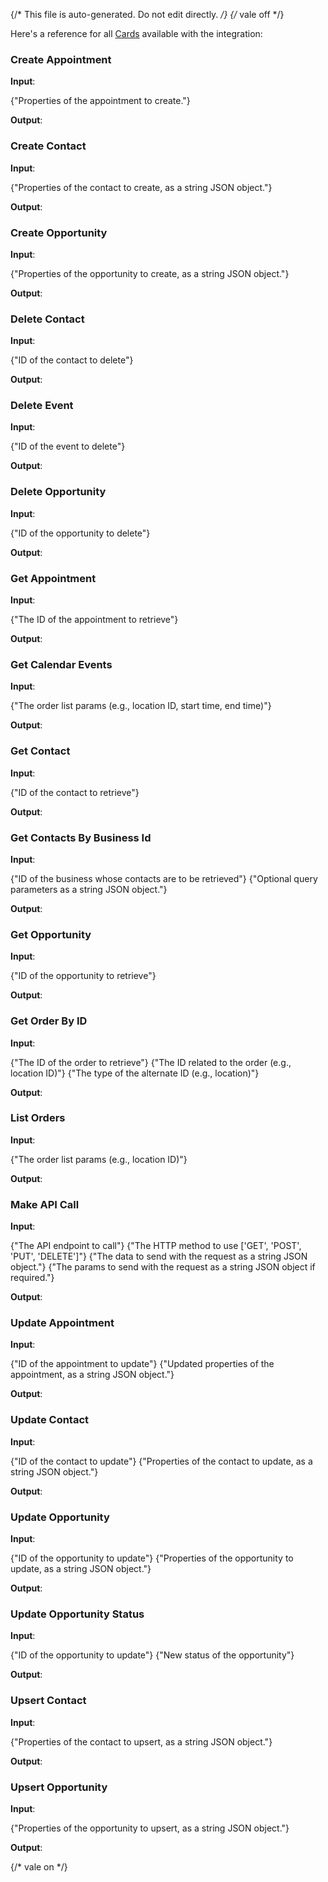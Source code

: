 {/* This file is auto-generated. Do not edit directly. */}
{/* vale off */}

Here's a reference for all [Cards](/learn/reference/cards/) available with the integration:

### Create Appointment

**Input**:

<Expandable title="input fields">
  <ResponseField
    name="properties"
    type="string"
    required
  >
    <span>{"Properties of the appointment to create."}</span>
  </ResponseField>
</Expandable>

**Output**:

<Expandable title="output">
  <ResponseField
    name="success"
    type="boolean"
    required
  >
    
  </ResponseField>
  <ResponseField
    name="message"
    type="string"
    required
  >
    
  </ResponseField>
  <ResponseField
    name="data"
    type="string"
  >
    
  </ResponseField>
</Expandable>

### Create Contact

**Input**:

<Expandable title="input fields">
  <ResponseField
    name="properties"
    type="string"
    required
  >
    <span>{"Properties of the contact to create, as a string JSON object."}</span>
  </ResponseField>
</Expandable>

**Output**:

<Expandable title="output">
  <ResponseField
    name="success"
    type="boolean"
    required
  >
    
  </ResponseField>
  <ResponseField
    name="message"
    type="string"
    required
  >
    
  </ResponseField>
  <ResponseField
    name="data"
    type="string"
  >
    
  </ResponseField>
</Expandable>

### Create Opportunity

**Input**:

<Expandable title="input fields">
  <ResponseField
    name="properties"
    type="string"
    required
  >
    <span>{"Properties of the opportunity to create, as a string JSON object."}</span>
  </ResponseField>
</Expandable>

**Output**:

<Expandable title="output">
  <ResponseField
    name="success"
    type="boolean"
    required
  >
    
  </ResponseField>
  <ResponseField
    name="message"
    type="string"
    required
  >
    
  </ResponseField>
  <ResponseField
    name="data"
    type="string"
  >
    
  </ResponseField>
</Expandable>

### Delete Contact

**Input**:

<Expandable title="input fields">
  <ResponseField
    name="contactId"
    type="string"
    required
  >
    <span>{"ID of the contact to delete"}</span>
  </ResponseField>
</Expandable>

**Output**:

<Expandable title="output">
  <ResponseField
    name="success"
    type="boolean"
    required
  >
    
  </ResponseField>
  <ResponseField
    name="message"
    type="string"
    required
  >
    
  </ResponseField>
</Expandable>

### Delete Event

**Input**:

<Expandable title="input fields">
  <ResponseField
    name="eventId"
    type="string"
    required
  >
    <span>{"ID of the event to delete"}</span>
  </ResponseField>
</Expandable>

**Output**:

<Expandable title="output">
  <ResponseField
    name="success"
    type="boolean"
    required
  >
    
  </ResponseField>
  <ResponseField
    name="message"
    type="string"
    required
  >
    
  </ResponseField>
</Expandable>

### Delete Opportunity

**Input**:

<Expandable title="input fields">
  <ResponseField
    name="opportunityId"
    type="string"
    required
  >
    <span>{"ID of the opportunity to delete"}</span>
  </ResponseField>
</Expandable>

**Output**:

<Expandable title="output">
  <ResponseField
    name="success"
    type="boolean"
    required
  >
    
  </ResponseField>
  <ResponseField
    name="message"
    type="string"
    required
  >
    
  </ResponseField>
</Expandable>

### Get Appointment

**Input**:

<Expandable title="input fields">
  <ResponseField
    name="appointmentId"
    type="string"
    required
  >
    <span>{"The ID of the appointment to retrieve"}</span>
  </ResponseField>
</Expandable>

**Output**:

<Expandable title="output">
  <ResponseField
    name="success"
    type="boolean"
    required
  >
    
  </ResponseField>
  <ResponseField
    name="message"
    type="string"
    required
  >
    
  </ResponseField>
  <ResponseField
    name="data"
    type="string"
  >
    
  </ResponseField>
</Expandable>

### Get Calendar Events

**Input**:

<Expandable title="input fields">
  <ResponseField
    name="properties"
    type="string"
    required
  >
    <span>{"The order list params (e.g., location ID, start time, end time)"}</span>
  </ResponseField>
</Expandable>

**Output**:

<Expandable title="output">
  <ResponseField
    name="success"
    type="boolean"
    required
  >
    
  </ResponseField>
  <ResponseField
    name="message"
    type="string"
    required
  >
    
  </ResponseField>
  <ResponseField
    name="data"
    type="string"
  >
    
  </ResponseField>
</Expandable>

### Get Contact

**Input**:

<Expandable title="input fields">
  <ResponseField
    name="contactId"
    type="string"
    required
  >
    <span>{"ID of the contact to retrieve"}</span>
  </ResponseField>
</Expandable>

**Output**:

<Expandable title="output">
  <ResponseField
    name="success"
    type="boolean"
    required
  >
    
  </ResponseField>
  <ResponseField
    name="message"
    type="string"
    required
  >
    
  </ResponseField>
  <ResponseField
    name="data"
    type="string"
  >
    
  </ResponseField>
</Expandable>

### Get Contacts By Business Id

**Input**:

<Expandable title="input fields">
  <ResponseField
    name="businessId"
    type="string"
    required
  >
    <span>{"ID of the business whose contacts are to be retrieved"}</span>
  </ResponseField>
  <ResponseField
    name="params"
    type="string"
  >
    <span>{"Optional query parameters as a string JSON object."}</span>
  </ResponseField>
</Expandable>

**Output**:

<Expandable title="output">
  <ResponseField
    name="success"
    type="boolean"
    required
  >
    
  </ResponseField>
  <ResponseField
    name="message"
    type="string"
    required
  >
    
  </ResponseField>
  <ResponseField
    name="data"
    type="string"
  >
    
  </ResponseField>
</Expandable>

### Get Opportunity

**Input**:

<Expandable title="input fields">
  <ResponseField
    name="opportunityId"
    type="string"
    required
  >
    <span>{"ID of the opportunity to retrieve"}</span>
  </ResponseField>
</Expandable>

**Output**:

<Expandable title="output">
  <ResponseField
    name="success"
    type="boolean"
    required
  >
    
  </ResponseField>
  <ResponseField
    name="message"
    type="string"
    required
  >
    
  </ResponseField>
  <ResponseField
    name="data"
    type="string"
  >
    
  </ResponseField>
</Expandable>

### Get Order By ID

**Input**:

<Expandable title="input fields">
  <ResponseField
    name="orderId"
    type="string"
    required
  >
    <span>{"The ID of the order to retrieve"}</span>
  </ResponseField>
  <ResponseField
    name="altId"
    type="string"
    required
  >
    <span>{"The ID related to the order (e.g., location ID)"}</span>
  </ResponseField>
  <ResponseField
    name="altType"
    type="string"
    required
  >
    <span>{"The type of the alternate ID (e.g., location)"}</span>
  </ResponseField>
</Expandable>

**Output**:

<Expandable title="output">
  <ResponseField
    name="success"
    type="boolean"
    required
  >
    
  </ResponseField>
  <ResponseField
    name="message"
    type="string"
    required
  >
    
  </ResponseField>
  <ResponseField
    name="data"
    type="string"
  >
    
  </ResponseField>
</Expandable>

### List Orders

**Input**:

<Expandable title="input fields">
  <ResponseField
    name="properties"
    type="string"
    required
  >
    <span>{"The order list params (e.g., location ID)"}</span>
  </ResponseField>
</Expandable>

**Output**:

<Expandable title="output">
  <ResponseField
    name="success"
    type="boolean"
    required
  >
    
  </ResponseField>
  <ResponseField
    name="message"
    type="string"
    required
  >
    
  </ResponseField>
  <ResponseField
    name="data"
    type="string"
  >
    
  </ResponseField>
</Expandable>

### Make API Call

**Input**:

<Expandable title="input fields">
  <ResponseField
    name="endpoint"
    type="string"
    required
  >
    <span>{"The API endpoint to call"}</span>
  </ResponseField>
  <ResponseField
    name="method"
    type="string"
    required
  >
    <span>{"The HTTP method to use ['GET', 'POST', 'PUT', 'DELETE']"}</span>
  </ResponseField>
  <ResponseField
    name="data"
    type="string"
  >
    <span>{"The data to send with the request as a string JSON object."}</span>
  </ResponseField>
  <ResponseField
    name="params"
    type="string"
  >
    <span>{"The params to send with the request as a string JSON object if required."}</span>
  </ResponseField>
</Expandable>

**Output**:

<Expandable title="output">
  <ResponseField
    name="success"
    type="boolean"
    required
  >
    
  </ResponseField>
  <ResponseField
    name="message"
    type="string"
    required
  >
    
  </ResponseField>
  <ResponseField
    name="data"
    type="string"
  >
    
  </ResponseField>
</Expandable>

### Update Appointment

**Input**:

<Expandable title="input fields">
  <ResponseField
    name="appointmentId"
    type="string"
    required
  >
    <span>{"ID of the appointment to update"}</span>
  </ResponseField>
  <ResponseField
    name="properties"
    type="string"
    required
  >
    <span>{"Updated properties of the appointment, as a string JSON object."}</span>
  </ResponseField>
</Expandable>

**Output**:

<Expandable title="output">
  <ResponseField
    name="success"
    type="boolean"
    required
  >
    
  </ResponseField>
  <ResponseField
    name="message"
    type="string"
    required
  >
    
  </ResponseField>
  <ResponseField
    name="data"
    type="string"
  >
    
  </ResponseField>
</Expandable>

### Update Contact

**Input**:

<Expandable title="input fields">
  <ResponseField
    name="contactId"
    type="string"
    required
  >
    <span>{"ID of the contact to update"}</span>
  </ResponseField>
  <ResponseField
    name="properties"
    type="string"
    required
  >
    <span>{"Properties of the contact to update, as a string JSON object."}</span>
  </ResponseField>
</Expandable>

**Output**:

<Expandable title="output">
  <ResponseField
    name="success"
    type="boolean"
    required
  >
    
  </ResponseField>
  <ResponseField
    name="message"
    type="string"
    required
  >
    
  </ResponseField>
  <ResponseField
    name="data"
    type="string"
  >
    
  </ResponseField>
</Expandable>

### Update Opportunity

**Input**:

<Expandable title="input fields">
  <ResponseField
    name="opportunityId"
    type="string"
    required
  >
    <span>{"ID of the opportunity to update"}</span>
  </ResponseField>
  <ResponseField
    name="properties"
    type="string"
    required
  >
    <span>{"Properties of the opportunity to update, as a string JSON object."}</span>
  </ResponseField>
</Expandable>

**Output**:

<Expandable title="output">
  <ResponseField
    name="success"
    type="boolean"
    required
  >
    
  </ResponseField>
  <ResponseField
    name="message"
    type="string"
    required
  >
    
  </ResponseField>
  <ResponseField
    name="data"
    type="string"
  >
    
  </ResponseField>
</Expandable>

### Update Opportunity Status

**Input**:

<Expandable title="input fields">
  <ResponseField
    name="opportunityId"
    type="string"
    required
  >
    <span>{"ID of the opportunity to update"}</span>
  </ResponseField>
  <ResponseField
    name="status"
    type="string"
    required
  >
    <span>{"New status of the opportunity"}</span>
  </ResponseField>
</Expandable>

**Output**:

<Expandable title="output">
  <ResponseField
    name="success"
    type="boolean"
    required
  >
    
  </ResponseField>
  <ResponseField
    name="message"
    type="string"
    required
  >
    
  </ResponseField>
  <ResponseField
    name="data"
    type="string"
  >
    
  </ResponseField>
</Expandable>

### Upsert Contact

**Input**:

<Expandable title="input fields">
  <ResponseField
    name="properties"
    type="string"
    required
  >
    <span>{"Properties of the contact to upsert, as a string JSON object."}</span>
  </ResponseField>
</Expandable>

**Output**:

<Expandable title="output">
  <ResponseField
    name="success"
    type="boolean"
    required
  >
    
  </ResponseField>
  <ResponseField
    name="message"
    type="string"
    required
  >
    
  </ResponseField>
  <ResponseField
    name="data"
    type="string"
  >
    
  </ResponseField>
</Expandable>

### Upsert Opportunity

**Input**:

<Expandable title="input fields">
  <ResponseField
    name="properties"
    type="string"
    required
  >
    <span>{"Properties of the opportunity to upsert, as a string JSON object."}</span>
  </ResponseField>
</Expandable>

**Output**:

<Expandable title="output">
  <ResponseField
    name="success"
    type="boolean"
    required
  >
    
  </ResponseField>
  <ResponseField
    name="message"
    type="string"
    required
  >
    
  </ResponseField>
  <ResponseField
    name="data"
    type="string"
  >
    
  </ResponseField>
</Expandable>


{/* vale on */}